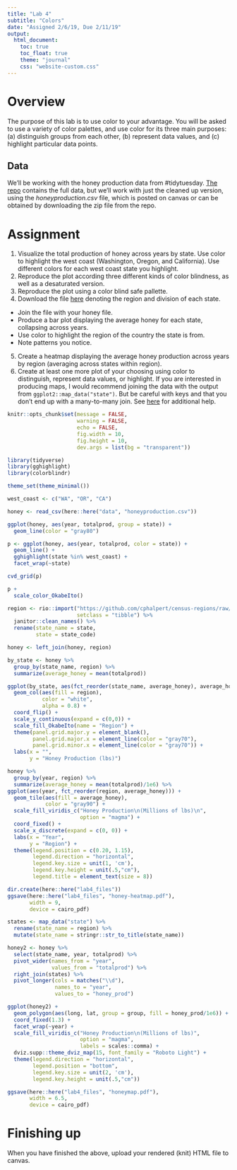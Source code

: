 ```yaml
---
title: "Lab 4"
subtitle: "Colors"
date: "Assigned 2/6/19, Due 2/11/19"
output:
  html_document: 
    toc: true
    toc_float: true
    theme: "journal"
    css: "website-custom.css"
---
```


# Overview
The purpose of this lab is to use color to your advantage. You will be asked to
use a variety of color palettes, and use color for its three main purposes: 
(a) distinguish groups from each other, (b) represent data values, and (c)
highlight particular data points.

## Data
We'll be working with the honey production data from #tidytuesday. [The repo](https://github.com/rfordatascience/tidytuesday/tree/master/data/2018/2018-05-21) 
contains the full data, but we'll work with just the cleaned up version, using
the *honeyproduction.csv* file, which is posted on canvas or can be obtained by
downloading the zip file from the repo. 

# Assignment
1. Visualize the total production of honey across years by state. Use color to
highlight the west coast (Washington, Oregon, and California). Use different colors for each west coast state you highlight.
2. Reproduce the plot according three different kinds of color blindness, as
well as a desaturated version. 
3. Reproduce the plot using a color blind safe pallette. 
4. Download the file [here](https://github.com/cphalpert/census-regions/raw/master/us%20census%20bureau%20regions%20and%20divisions.csv) denoting the region and division of each state. 
  + Join the file with your honey file. 
  + Produce a bar plot displaying the average honey for each state, collapsing across years. 
  + Use color to highlight the region of the country the state is from. 
  + Note patterns you notice. 
5. Create a heatmap displaying the average honey production across years by region (averaging across states within region).
6. Create at least one more plot of your choosing using color to distinguish,
represent data values, or highlight. If you are interested in producing maps,
I would recommend joining the data with the output from `
ggplot2::map_data("state")`. But be careful with keys and that you don't end 
up with a many-to-many join. See [here](http://eriqande.github.io/rep-res-web/lectures/making-maps-with-R.html) 
for additional help.

```r
knitr::opts_chunk$set(message = FALSE,
                      warning = FALSE,
                      echo = FALSE,
                      fig.width = 10,
                      fig.height = 10,
                      dev.args = list(bg = "transparent"))

library(tidyverse)
library(gghighlight)
library(colorblindr)

theme_set(theme_minimal())

west_coast <- c("WA", "OR", "CA")

honey <- read_csv(here::here("data", "honeyproduction.csv"))

ggplot(honey, aes(year, totalprod, group = state)) +
  geom_line(color = "gray80") 

p <- ggplot(honey, aes(year, totalprod, color = state)) +
  geom_line() +
  gghighlight(state %in% west_coast) +
  facet_wrap(~state) 

cvd_grid(p)

p +
  scale_color_OkabeIto()

region <- rio::import("https://github.com/cphalpert/census-regions/raw/master/us%20census%20bureau%20regions%20and%20divisions.csv", 
                      setclass = "tibble") %>%
  janitor::clean_names() %>%
  rename(state_name = state,
         state = state_code)

honey <- left_join(honey, region)

by_state <- honey %>%
  group_by(state_name, region) %>%
  summarize(average_honey = mean(totalprod))

ggplot(by_state, aes(fct_reorder(state_name, average_honey), average_honey)) +
  geom_col(aes(fill = region),
           color = "white",
           alpha = 0.8) +
  coord_flip() +
  scale_y_continuous(expand = c(0,0)) +
  scale_fill_OkabeIto(name = "Region") +
  theme(panel.grid.major.y = element_blank(),
        panel.grid.major.x = element_line(color = "gray70"),
        panel.grid.minor.x = element_line(color = "gray70")) +
  labs(x = "",
       y = "Honey Production (lbs)")

honey %>%
  group_by(year, region) %>%
  summarize(average_honey = mean(totalprod)/1e6) %>%
ggplot(aes(year, fct_reorder(region, average_honey))) +
  geom_tile(aes(fill = average_honey),
            color = "gray90") +
  scale_fill_viridis_c("Honey Production\n(Millions of lbs)\n",
                       option = "magma") +
  coord_fixed() + 
  scale_x_discrete(expand = c(0, 0)) +
  labs(x = "Year", 
       y = "Region") +
  theme(legend.position = c(0.20, 1.15),
        legend.direction = "horizontal",
        legend.key.size = unit(1, 'cm'),
        legend.key.height = unit(.5,"cm"),
        legend.title = element_text(size = 8))

dir.create(here::here("lab4_files"))
ggsave(here::here("lab4_files", "honey-heatmap.pdf"), 
       width = 9,
       device = cairo_pdf)

states <- map_data("state") %>%
  rename(state_name = region) %>%
  mutate(state_name = stringr::str_to_title(state_name))

honey2 <- honey %>%
  select(state_name, year, totalprod) %>%
  pivot_wider(names_from = "year", 
              values_from = "totalprod") %>%
  right_join(states) %>%
  pivot_longer(cols = matches("\\d"),
               names_to = "year", 
               values_to = "honey_prod")

ggplot(honey2) +
  geom_polygon(aes(long, lat, group = group, fill = honey_prod/1e6)) +
  coord_fixed(1.3) +
  facet_wrap(~year) +
  scale_fill_viridis_c("Honey Production\n(Millions of lbs)",
                       option = "magma", 
                       labels = scales::comma) +
  dviz.supp::theme_dviz_map(15, font_family = "Roboto Light") +
  theme(legend.direction = "horizontal",
        legend.position = "bottom",
        legend.key.size = unit(2, 'cm'),
        legend.key.height = unit(.5,"cm"))

ggsave(here::here("lab4_files", "honeymap.pdf"), 
       width = 6.5,
       device = cairo_pdf)
```


# Finishing up
When you have finished the above, upload your rendered (knit) HTML file to canvas.
